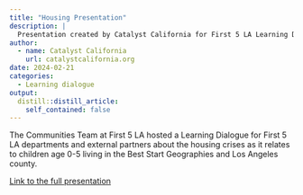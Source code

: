 ```yaml
---
title: "Housing Presentation"
description: |
  Presentation created by Catalyst California for First 5 LA Learning Dialogue on Housing
author:
  - name: Catalyst California
    url: catalystcalifornia.org
date: 2024-02-21
categories:
  - Learning dialogue
output:
  distill::distill_article:
    self_contained: false
---
```


The Communities Team at First 5 LA hosted a Learning Dialogue for First 5 LA departments and external partners about the housing crises as it relates to children age 0-5 living in the Best Start Geographies and Los Angeles county. 

[Link to the full presentation](https://github.com/catalystcalifornia/f5la_datahub/blob/main/F5LA%20Housing%20Learning%20Dialogue_CC.pdf) 




